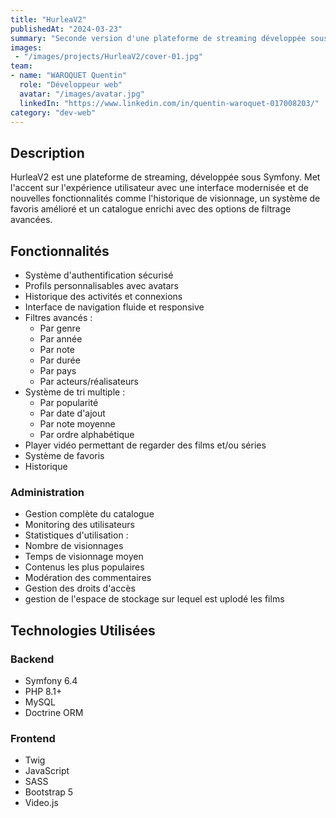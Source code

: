 ```yaml
---
title: "HurleaV2"
publishedAt: "2024-03-23"
summary: "Seconde version d'une plateforme de streaming développée sous Symfony, offrant une expérience utilisateur enrichie avec historique, favoris et catalogue avancé"
images:
 - "/images/projects/HurleaV2/cover-01.jpg"
team:
- name: "WAROQUET Quentin"
  role: "Développeur web"
  avatar: "/images/avatar.jpg"
  linkedIn: "https://www.linkedin.com/in/quentin-waroquet-017008203/"
category: "dev-web"
---
```


## Description

HurleaV2 est une plateforme de streaming, développée sous Symfony. Met l'accent sur l'expérience utilisateur avec une interface modernisée et de nouvelles fonctionnalités comme l'historique de visionnage, un système de favoris amélioré et un catalogue enrichi avec des options de filtrage avancées.

## Fonctionnalités

- Système d'authentification sécurisé
- Profils personnalisables avec avatars
- Historique des activités et connexions
- Interface de navigation fluide et responsive
- Filtres avancés :
     - Par genre
     - Par année
     - Par note
     - Par durée
     - Par pays
     - Par acteurs/réalisateurs
- Système de tri multiple :
     - Par popularité
     - Par date d'ajout
     - Par note moyenne
     - Par ordre alphabétique
- Player vidéo permettant de regarder des films et/ou séries
- Système de favoris
- Historique

### Administration

- Gestion complète du catalogue
- Monitoring des utilisateurs
- Statistiques d'utilisation :
 - Nombre de visionnages
 - Temps de visionnage moyen
 - Contenus les plus populaires
- Modération des commentaires
- Gestion des droits d'accès
- gestion de l'espace de stockage sur lequel est uplodé les films

## Technologies Utilisées

### Backend
- Symfony 6.4
- PHP 8.1+
- MySQL
- Doctrine ORM

### Frontend
- Twig
- JavaScript
- SASS
- Bootstrap 5
- Video.js
